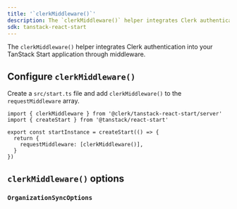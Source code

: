 ```yaml
---
title: '`clerkMiddleware()`'
description: The `clerkMiddleware()` helper integrates Clerk authentication into your TanStack Start application through middleware.
sdk: tanstack-react-start
---
```


The `clerkMiddleware()` helper integrates Clerk authentication into your TanStack Start application through middleware.

## Configure `clerkMiddleware()`

Create a `src/start.ts` file and add `clerkMiddleware()` to the `requestMiddleware` array.

```tsx {{ filename: 'src/start.ts' }}
import { clerkMiddleware } from '@clerk/tanstack-react-start/server'
import { createStart } from '@tanstack/react-start'

export const startInstance = createStart(() => {
  return {
    requestMiddleware: [clerkMiddleware()],
  }
})
```

## `clerkMiddleware()` options

<Include src="_partials/clerk-middleware-options" />

### `OrganizationSyncOptions`

<Include src="_partials/organization-sync-options" />
